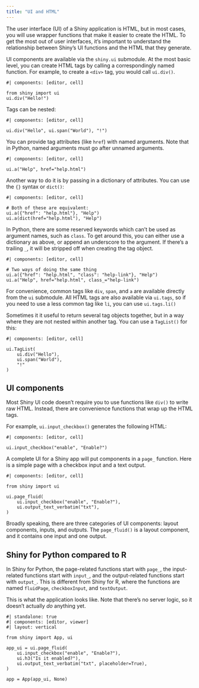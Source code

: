 ```yaml
---
title: "UI and HTML"
---
```


The user interface (UI) of a Shiny application is HTML, but in most cases, you will use wrapper functions that make it easier to create the HTML. To get the most out of user interfaces, it's important to understand the relationship between Shiny's UI functions and the HTML that they generate.

UI components are available via the `shiny.ui` submodule. At the most basic level, you can create HTML tags by calling a correspondingly named function. For example, to create a `<div>` tag, you would call `ui.div()`.

```shinylive-python
#| components: [editor, cell]

from shiny import ui
ui.div("Hello!")
```

Tags can be nested:

```shinylive-python
#| components: [editor, cell]

ui.div("Hello", ui.span("World"), "!")
```

You can provide tag attributes (like `href`) with named arguments. Note that in Python, named arguments must go after unnamed arguments.

```shinylive-python
#| components: [editor, cell]

ui.a("Help", href="help.html")
```

Another way to do it is by passing in a dictionary of attributes. You can use the `{}` syntax or `dict()`:

```shinylive-python
#| components: [editor, cell]

# Both of these are equivalent:
ui.a({"href": "help.html"}, "Help")
ui.a(dict(href="help.html"), "Help")
```

In Python, there are some reserved keywords which can't be used as argument names, such as `class`. To get around this, you can either use a dictionary as above, or append an underscore to the argument. If there's a trailing `_`, it will be stripped off when creating the tag object.

```shinylive-python
#| components: [editor, cell]

# Two ways of doing the same thing
ui.a({"href": "help.html", "class": "help-link"}, "Help")
ui.a("Help", href="help.html", class_="help-link")
```

For convenience, common tags like `div`, `span`, and `a` are available directly from the `ui` submodule. All HTML tags are also available via `ui.tags`, so if you need to use a less common tag like `li`, you can use `ui.tags.li()`

Sometimes it it useful to return several tag objects together, but in a way where they are not nested within another tag. You can use a `TagList()` for this:

```shinylive-python
#| components: [editor, cell]

ui.TagList(
    ui.div("Hello"),
    ui.span("World"),
    "!"
)
```


## UI components

Most Shiny UI code doesn't require you to use functions like `div()` to write raw HTML. Instead, there are convenience functions that wrap up the HTML tags.

For example, `ui.input_checkbox()` generates the following HTML:

```shinylive-python
#| components: [editor, cell]

ui.input_checkbox("enable", "Enable?")
```

A complete UI for a Shiny app will put components in a `page_` function. Here is a simple page with a checkbox input and a text output.

```shinylive-python
#| components: [editor, cell]

from shiny import ui

ui.page_fluid(
    ui.input_checkbox("enable", "Enable?"),
    ui.output_text_verbatim("txt"),
)
```

Broadly speaking, there are three categories of UI components: layout components, inputs, and outputs. The `page_fluid()` is a layout component, and it contains one input and one output.

:::{.callout-tip}
## Shiny for Python compared to R

In Shiny for Python, the page-related functions start with `page_`, the input-related functions start with `input_`, and the output-related functions start with `output_`. This is different from Shiny for R, where the functions are named `fluidPage`, `checkboxInput`, and `textOutput`.
:::


This is what the application looks like. Note that there's no server logic, so it doesn't actually _do_ anything yet.

```shinylive-python
#| standalone: true
#| components: [editor, viewer]
#| layout: vertical

from shiny import App, ui

app_ui = ui.page_fluid(
    ui.input_checkbox("enable", "Enable?"),
    ui.h3("Is it enabled?"),
    ui.output_text_verbatim("txt", placeholder=True),
)

app = App(app_ui, None)
```
